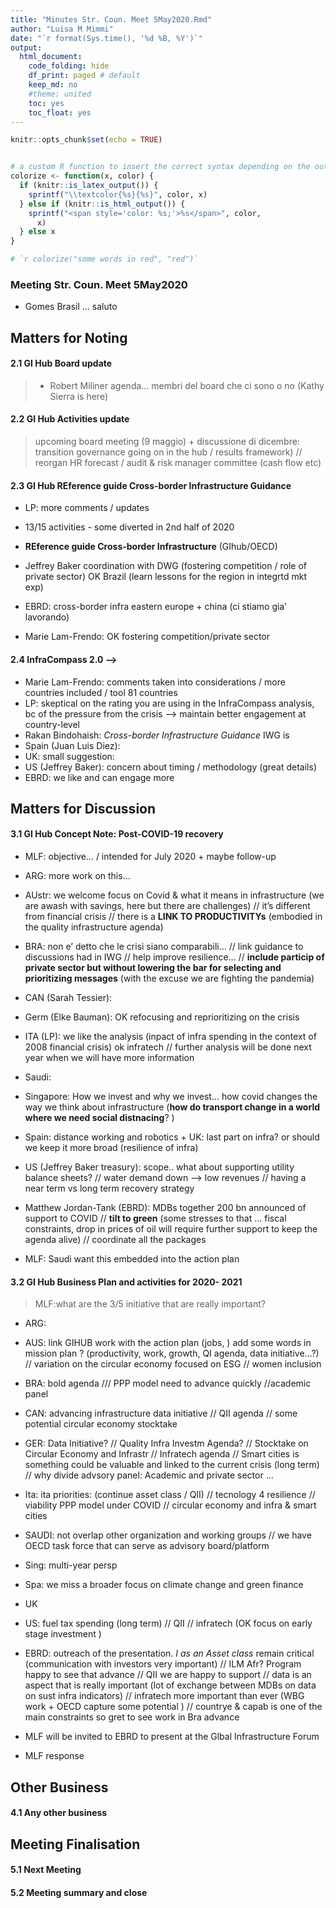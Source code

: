 ```yaml
---
title: "Minutes Str. Coun. Meet 5May2020.Rmd"
author: "Luisa M Mimmi"
date: "`r format(Sys.time(), '%d %B, %Y')`"
output:
  html_document:
    code_folding: hide
    df_print: paged # default
    keep_md: no
    #theme: united
    toc: yes
    toc_float: yes
---
```


```r
knitr::opts_chunk$set(echo = TRUE)


# a custom R function to insert the correct syntax depending on the output format using the is_latex_output() and is_html_output() functions in knitr as follows:
colorize <- function(x, color) {
  if (knitr::is_latex_output()) {
    sprintf("\\textcolor{%s}{%s}", color, x)
  } else if (knitr::is_html_output()) {
    sprintf("<span style='color: %s;'>%s</span>", color, 
      x)
  } else x
}

# `r colorize("some words in red", "red")`
```

### Meeting Str. Coun. Meet 5May2020

+ Gomes Brasil ... saluto

 

## Matters for Noting
#### 2.1 GI Hub Board update
> + Robert Miliner agenda... 
membri del board che ci sono o no (Kathy Sierra is here)

#### 2.2 GI Hub Activities update
> upcoming board meeting (9 maggio)
>  + discussione di dicembre: transition governance going on in the hub / results framework) // reorgan HR forecast / audit & risk manager committee (cash flow etc) 


#### 2.3 GI Hub REference guide Cross-border Infrastructure Guidance
+ LP: more comments / updates
+ 13/15 activities - some diverted in 2nd half of 2020
+ **REference guide Cross-border Infrastructure** (GIhub/OECD)
+ Jeffrey Baker coordination with DWG (fostering competition / role of private sector) OK Brazil (learn lessons for the region in integrtd mkt exp)
+ EBRD: cross-border infra eastern europe + china (ci stiamo gia' lavorando) 

+ Marie Lam-Frendo: OK fostering competition/private sector


#### 2.4 InfraCompass 2.0 --> 
+ Marie Lam-Frendo: comments taken into considerations / more countries included / tool 81 countries
+ LP: skeptical on the rating you are using in the InfraCompass analysis, bc of the pressure from the crisis --> maintain better engagement at country-level
+ Rakan Bindohaish: *Cross-border Infrastructure Guidance* IWG is 
+ Spain (Juan Luis Diez): 
+ UK: small suggestion: 
+ US (Jeffrey Baker): concern about timing / methodology (great details) 
+ EBRD: we like and can engage more


## Matters for Discussion
#### 3.1 GI Hub Concept Note: Post-COVID-19 recovery
+ MLF: objective... / intended for July 2020 + maybe follow-up
+ ARG: more work on this... 
+ AUstr: we welcome focus on Covid & what it means in infrastructure (we are awash with savings, here but there are challenges) // it's different from financial crisis // there is a **LINK TO PRODUCTIVITYs** (embodied in the quality infrastructure agenda)
+ BRA: non e' detto che le crisi siano comparabili... // link guidance to discussions had in IWG // help improve resilience... // **include particip of private sector but without lowering the bar for selecting and prioritizing messages** (with the excuse we are fighting the pandemia)
+ CAN (Sarah Tessier): 
+ Germ (Elke Bauman): OK refocusing and reprioritizing on the crisis
+ ITA (LP): we like the analysis (inpact of infra spending in the context of 2008 financial crisis) ok infratech // further analysis will be done next year when we will have more information 
+ Saudi: 
+ Singapore: How we invest and why we invest... how covid changes the way we think about infrastructure (**how do transport change in a world where we need social distnacing**? )
+ Spain: distance working and robotics + UK: last part on infra? or should we keep it more broad (resilience of infra) 
+ US (Jeffrey Baker treasury): scope.. what about supporting utility balance sheets?  // water demand down --> low revenues // having a near term vs long term recovery strategy
+ Matthew Jordan-Tank (EBRD): MDBs together 200 bn announced of support to COVID // **tilt to green** (some stresses to that ... fiscal constraints, drop in prices of oil will require further support to keep the agenda alive) // coordinate all the packages

+ MLF: Saudi want this embedded into the action plan

#### 3.2 GI Hub Business Plan and activities for 2020- 2021
> MLF:what are the 3/5 initiative that are really important? 

+ ARG: 
+ AUS: link GIHUB work with the action plan (jobs, ) add some words in mission plan ? (productivity, work, growth, QI agenda, data initiative...?) // variation on the circular economy focused on ESG // women inclusion
+ BRA: bold agenda /// PPP model need to advance quickly //academic panel
+ CAN: advancing infrastructure data initiative // QII agenda // some potential circular economy stocktake 
+ GER: Data Initiative? // Quality Infra Investm Agenda? // Stocktake on Circular Economy and Infrastr // Infratech agenda // Smart cities is something could be valuable and linked to the current crisis (long term) // why divide advsory panel: Academic and private sector ... 
+ Ita: ita priorities: (continue asset class / QII) // tecnology 4 resilience // viability PPP model under COVID  // circular economy and infra & smart cities 
+ SAUDI: not overlap other organization and working groups // we have OECD task force that can serve as advisory board/platform 
+ Sing: multi-year persp
+ Spa: we miss a broader focus on climate change and green finance 
+ UK
+ US: fuel tax spending (long term) // QII // infratech (OK focus on early stage investment )
+ EBRD: outreach of the presentation. *I as an Asset class* remain critical (communication with investors very important) // ILM Afr? Program happy to see that advance // QII we are happy to support // data is an aspect that is really important (lot of exchange between MDBs on data on sust infra indicators) // infratech more important than ever (WBG work + OECD capture some potential ) // countrye & capab is one of the main constraints so gret to see work in Bra advance

+ MLF will be invited to EBRD to present at the Glbal Infrastructure Forum 

+ MLF response 


## Other Business
#### 4.1 Any other business

## Meeting Finalisation
#### 5.1 Next Meeting
#### 5.2 Meeting summary and close

